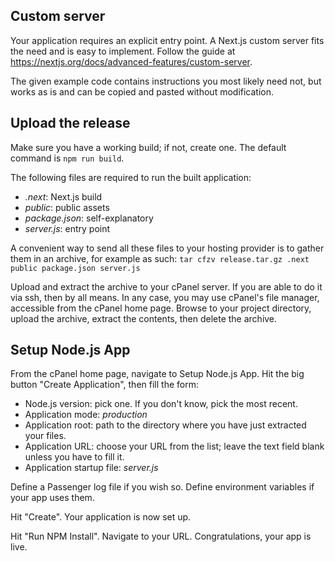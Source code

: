 
<ArticleLayout>

## Custom server

Your application requires an explicit entry point. A Next.js custom server fits the need and is easy to implement. Follow the guide at https://nextjs.org/docs/advanced-features/custom-server. 

The given example code contains instructions you most likely need not, but works as is and can be copied and pasted without modification.

## Upload the release

Make sure you have a working build; if not, create one. The default command is `npm run build`.

The following files are required to run the built application:
- _.next_: Next.js build
- _public_: public assets
- _package.json_: self-explanatory
- _server.js_: entry point

A convenient way to send all these files to your hosting provider is to gather them in an archive, for example as such: `tar cfzv release.tar.gz .next public package.json server.js`

Upload and extract the archive to your cPanel server. If you are able to do it via ssh, then by all means. In any case, you may use cPanel's file manager, accessible from the cPanel home page. Browse to your project directory, upload the archive, extract the contents, then delete the archive.

## Setup Node.js App

From the cPanel home page, navigate to Setup Node.js App. Hit the big button "Create Application", then fill the form:
- Node.js version: pick one. If you don't know, pick the  most recent.
- Application mode: _production_
- Application root: path to the directory where you have just extracted your files. 
- Application URL: choose your URL from the list; leave the text field blank unless you have to fill it.
- Application startup file: _server.js_

Define a Passenger log file if you wish so. Define environment variables if your app uses them.

Hit "Create". Your application is now set up.

Hit "Run NPM Install". Navigate to your URL. Congratulations, your app is live.

</ArticleLayout>
